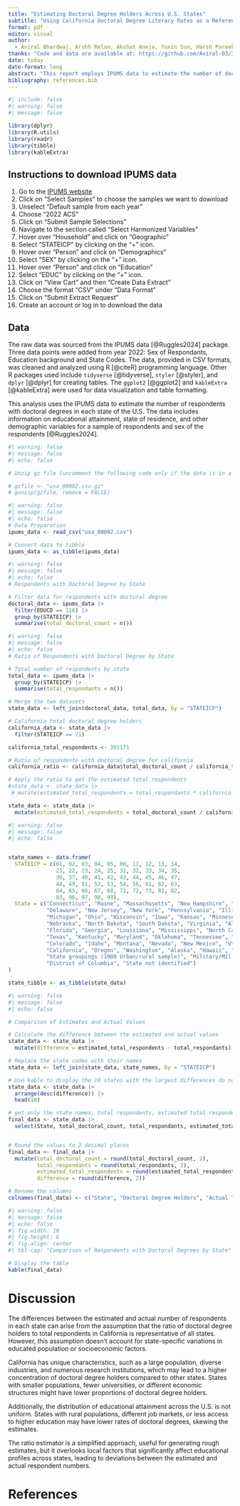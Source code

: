 ```yaml
---
title: "Estimating Doctoral Degree Holders Across U.S. States"
subtitle: "Using California Doctoral Degree Literacy Rates as a Reference for State-Level Estimations"
format: pdf
editor: visual
author: 
  - Aviral Bhardwaj, Arshh Relan, Akshat Aneja, Yuxin Sun, Harsh Pareek
thanks: "Code and data are available at: https://github.com/Aviral-03/IPUMS-Education-Doctorate"
date: today
date-format: long
abstract: "This report employs IPUMS data to estimate the number of doctoral degree holders in each U.S. state by using California's ratio of doctoral degree holders to total respondents as a benchmark. The analysis reveals significant variations in the estimated and actual counts of doctoral degree holders across states, highlighting discrepancies in educational attainment. This study highlights the importance of understanding educational distributions, as they influence workforce qualifications and inform policy decisions."
bibliography: references.bib
---
```


```r
#| include: false
#| warning: false
#| message: false

library(dplyr)
library(R.utils)
library(readr)
library(tibble)
library(kableExtra)
```

## Instructions to download IPUMS data

1.  Go to the [IPUMS website](https://usa.ipums.org/usa-action/variables/group)
2.  Click on "Select Samples" to choose the samples we want to download
3.  Unselect "Default sample from each year"
4.  Choose "2022 ACS"
5.  Click on "Submit Sample Selections"
6.  Navigate to the section called "Select Harmonized Variables"
7.  Hover over "Household" and click on "Geographic"
8.  Select "STATEICP" by clicking on the "+" icon.
9.  Hover over "Person" and click on "Demographics"
10. Select "SEX" by clicking on the "+" icon.
11. Hover over "Person" and click on "Education"
12. Select "EDUC" by clicking on the "+" icon.
13. Click on "View Cart" and then "Create Data Extract"
14. Choose the format "CSV" under "Data Format"
15. Click on "Submit Extract Request"
16. Create an account or log in to download the data

\newpage

## Data
The raw data was sourced from the IPUMS data [@Ruggles2024] package. Three data points were added from year 2022: Sex of Respondants, Education background and State Codes. The data, provided in CSV formats, was cleaned and analyzed using R [@citeR] programming language. Other R packages used include `tidyverse` [@tidyverse], `styler` [@styler], and `dplyr` [@dplyr] for creating tables. The `ggplot2` [@ggplot2] and `kableExtra` [@kableExtra] were used for data visualization and table formatting.

This analysis uses the IPUMS data to estimate the number of respondents with doctoral degrees in each state of the U.S. The data includes information on educational attainment, state of residence, and other demographic variables for a sample of respondents and sex of the respondents [@Ruggles2024].  

```r
#| warning: false
#| message: false
#| echo: false

# Unzip gz file (uncomment the following code only if the data is in a gz file)

# gzfile <- "usa_00002.csv.gz"
# gunzip(gzfile, remove = FALSE)
```

```r
#| warning: false
#| message: false
#| echo: false
# Data Preparation
ipums_data <- read_csv("usa_00002.csv")

# Convert data to tibble
ipums_data <- as_tibble(ipums_data)
```


```r
#| warning: false
#| message: false
#| echo: false
# Respondents with Doctoral Degree by State

# Filter data for respondents with doctoral degree
doctoral_data <- ipums_data |>
  filter(EDUCD == 116) |>
  group_by(STATEICP) |>
  summarise(total_doctoral_count = n())

```


```r
#| warning: false
#| message: false
#| echo: false
# Ratio of Respondents with Doctoral Degree by State

# Total number of respondents by state 
total_data <- ipums_data |>
  group_by(STATEICP) |>
  summarise(total_respondants = n())

# Merge the two datasets
state_data <- left_join(doctoral_data, total_data, by = "STATEICP")

# California total doctoral degree holders
california_data <- state_data |>
  filter(STATEICP == 71)

california_total_respondents <- 391171

# Ratio of respondents with doctoral degree for california
california_ratio <- california_data$total_doctoral_count / california_total_respondents

# Apply the ratio to get the estimated total respondents
#state_data <- state_data |>
 # mutate(estimated_total_respondents = total_respondants * california_ratio)

state_data <- state_data |>
  mutate(estimated_total_respondents = total_doctoral_count / california_ratio)
```

```r
#| warning: false
#| message: false
#| echo: false


state_names <- data.frame(
  STATEICP = c(01, 02, 03, 04, 05, 06, 11, 12, 13, 14,
               21, 22, 23, 24, 25, 31, 32, 33, 34, 35,
               36, 37, 40, 41, 42, 43, 44, 45, 46, 47,
               48, 49, 51, 52, 53, 54, 56, 61, 62, 63,
               64, 65, 66, 67, 68, 71, 72, 73, 81, 82,
               83, 96, 97, 98, 99),
  State = c("Connecticut", "Maine", "Massachusetts", "New Hampshire", "Rhode Island", "Vermont",
            "Delaware", "New Jersey", "New York", "Pennsylvania", "Illinois", "Indiana",
            "Michigan", "Ohio", "Wisconsin", "Iowa", "Kansas", "Minnesota", "Missouri",
            "Nebraska", "North Dakota", "South Dakota", "Virginia", "Alabama", "Arkansas",
            "Florida", "Georgia", "Louisiana", "Mississippi", "North Carolina", "South Carolina",
            "Texas", "Kentucky", "Maryland", "Oklahoma", "Tennessee", "West Virginia", "Arizona",
            "Colorado", "Idaho", "Montana", "Nevada", "New Mexico", "Utah", "Wyoming",
            "California", "Oregon", "Washington", "Alaska", "Hawaii", "Puerto Rico",
            "State groupings (1980 Urban/rural sample)", "Military/Mil. Reservations", 
            "District of Columbia", "State not identified")
)

state_tibble <- as_tibble(state_data)

```


```r
#| warning: false
#| message: false
#| echo: false

# Comparison of Estimates and Actual Values

# Calculate the difference between the estimated and actual values
state_data <- state_data |>
  mutate(difference = estimated_total_respondents - total_respondants)

# Replace the state codes with their names
state_data <- left_join(state_data, state_names, by = "STATEICP")

# Use kable to display the 10 states with the largest differences do not include the state number
state_data <- state_data |>
  arrange(desc(difference)) |>
  head(10)

# get only the state names, total respondents, estimated total respondents and the difference
final_data <- state_data |>
  select(State, total_doctoral_count, total_respondants, estimated_total_respondents, difference)


# Round the values to 2 decimal places
final_data <- final_data |>
  mutate(total_doctoral_count = round(total_doctoral_count, 2),
         total_respondants = round(total_respondants, 2),
         estimated_total_respondents = round(estimated_total_respondents, 2),
         difference = round(difference, 2))

# Rename the columns
colnames(final_data) <- c("State", "Doctoral Degree Holders", "Actual Total Respondents", "Estimated Total Respondents", "Difference")

```

```r
#| warning: false
#| message: false
#| echo: false
#| fig.width: 10
#| fig.height: 6
#| fig.align: center
#| tbl-cap: "Comparison of Respondents with Doctoral Degrees by State"

# Display the table
kable(final_data)
```

# Discussion

The differences between the estimated and actual number of respondents in each state can arise from the assumption that the ratio of doctoral degree holders to total respondents in California is representative of all states. However, this assumption doesn't account for state-specific variations in educated population or socioeconomic factors.

California has unique characteristics, such as a large population, diverse industries, and numerous research institutions, which may lead to a higher concentration of doctoral degree holders compared to other states. States with smaller populations, fewer universities, or different economic structures might have lower proportions of doctoral degree holders.

Additionally, the distribution of educational attainment across the U.S. is not uniform. States with rural populations, different job markets, or less access to higher education may have lower rates of doctoral degrees, skewing the estimates.

The ratio estimator is a simplified approach, useful for generating rough estimates, but it overlooks local factors that significantly affect educational profiles across states, leading to deviations between the estimated and actual respondent numbers.

# References

